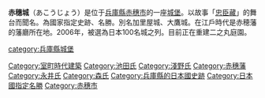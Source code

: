 {{日本城郭概要表|
img =File:141115_Ako_Castle_Ako_Hyogo_pref_Japan01bs3.jpg|
img_capt = 大手隅櫓與大手門|
img_width =300px|
nihongo=赤穂城
|hiragana =あこうじょう
|name = 赤穂城|
pref = 兵庫縣|
ar_called = 加里屋城、大鷹城|
struct = 變形輪郭式平城|
tower_struct = 未建造|
builders = [[岡光廣|岡光廣]]|
build_y = 1466年-1483年|
revamp = 池田長政、淺野長直|
rulers = 池田氏、浅野氏、森氏|
reject_y = 1873年|
remains = 石垣、堀
|cultural asset = 國家史跡、名勝（庭園）
|rebuilding things = 櫓、門、庭園（復原中）
|location = {{Coord|34|44|44.41|N|134|23|20.34|E|scale:20000}} |
}}

'''赤穗城'''（あこうじょう）是位于[[兵庫縣|兵庫縣]][[赤穗市|赤穗市]]的一座[[城_(日本)|城堡]]。以故事「[[忠臣藏|忠臣藏]]」的舞台而聞名。為國家指定史跡、名勝。別名加里屋城、大鷹城。在江戶時代是赤穂藩的藩廳所在地。2006年，被選為日本100名城之列。目前正在重建二之丸庭園。

{{日本100名城}}
{{DEFAULTSORT:Akou Jou}}
[[category:兵庫縣城堡|category:兵庫縣城堡]]
[[Category:室町時代建築|Category:室町時代建築]]
[[Category:池田氏|Category:池田氏]]
[[Category:淺野氏|Category:淺野氏]]
[[Category:赤穗藩|Category:赤穗藩]]
[[Category:永井氏|Category:永井氏]]
[[Category:森氏|Category:森氏]]
[[Category:兵庫縣的日本國史跡|Category:兵庫縣的日本國史跡]]
[[Category:日本國指定名勝|Category:日本國指定名勝]]
[[Category:赤穗市|Category:赤穗市]]